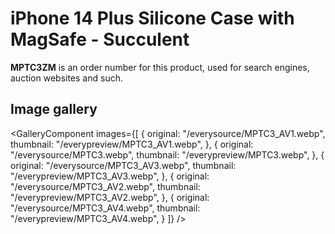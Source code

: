 
# iPhone 14 Plus Silicone Case with MagSafe - Succulent

<Callout type='info' emoji='👉🏻'>**MPTC3ZM** is an order number for this product, used for search engines, auction websites and such.</Callout>

## Image gallery

<GalleryComponent
    images={[
      {
        original: "/everysource/MPTC3_AV1.webp",
        thumbnail: "/everypreview/MPTC3_AV1.webp",
      },
      {
        original: "/everysource/MPTC3.webp",
        thumbnail: "/everypreview/MPTC3.webp",
      },
      {
        original: "/everysource/MPTC3_AV3.webp",
        thumbnail: "/everypreview/MPTC3_AV3.webp",
      },
      {
        original: "/everysource/MPTC3_AV2.webp",
        thumbnail: "/everypreview/MPTC3_AV2.webp",
      },
      {
        original: "/everysource/MPTC3_AV4.webp",
        thumbnail: "/everypreview/MPTC3_AV4.webp",
      }
    ]}
  />
